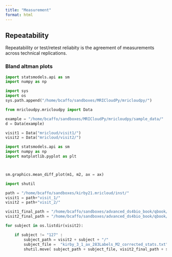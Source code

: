 ```yaml
---
title: "Measurement"
format: html
---
```


## Repeatability

Repeatability or test/retest reliabity is the agreement of measurements across technical replications. 

### Bland altman plots

```python
import statsmodels.api as sm
import numpy as np

import sys 
import os
sys.path.append("/home/bcaffo/sandboxes/MRICloudPy/mricloudpy/")

from mricloudpy.mricloudpy import Data

example = "/home/bcaffo/sandboxes/MRICloudPy/mricloudpy/sample_data/"
d = Data(example)
```

```python
visit1 = Data("mricloud/visit1/")
visit2 = Data("mricloud/visit2/")
```


```python
import statsmodels.api as sm
import numpy as np
import matplotlib.pyplot as plt



sm.graphics.mean_diff_plot(m1, m2, ax = ax)
```



```python
import shutil

path = "/home/bcaffo/sandboxes/kirby21.mricloud/inst/"
visit1 = path+"visit_1/"
visit2 = path+"visit_2/"

visit1_final_path = "/home/bcaffo/sandboxes/advanced_ds4bio_book/qbook/mricloud/visit1/"
visit2_final_path = "/home/bcaffo/sandboxes/advanced_ds4bio_book/qbook/mricloud/visit2/"

for subject in os.listdir(visit2):

    if subject != "127" :
        subject_path = visit2 + subject + "/"
        subject_file =  "kirby_3_1_ax_283Labels_M2_corrected_stats.txt"
        shutil.move( subject_path + subject_file, visit2_final_path + subject + "_" + subject_file)

```